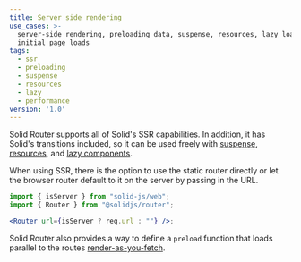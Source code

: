 ```yaml
---
title: Server side rendering
use_cases: >-
  server-side rendering, preloading data, suspense, resources, lazy loading,
  initial page loads
tags:
  - ssr
  - preloading
  - suspense
  - resources
  - lazy
  - performance
version: '1.0'
---
```


Solid Router supports all of Solid's SSR capabilities.
In addition, it has Solid's transitions included, so it can be used freely with [suspense](/reference/components/suspense), [resources](/reference/basic-reactivity/create-resource), and [lazy components](/reference/component-apis/lazy).

When using SSR, there is the option to use the static router directly or let the browser router default to it on the server by passing in the URL.

```jsx
import { isServer } from "solid-js/web";
import { Router } from "@solidjs/router";

<Router url={isServer ? req.url : ""} />;
```

Solid Router also provides a way to define a `preload` function that loads parallel to the routes [render-as-you-fetch](https://epicreact.dev/render-as-you-fetch/).
